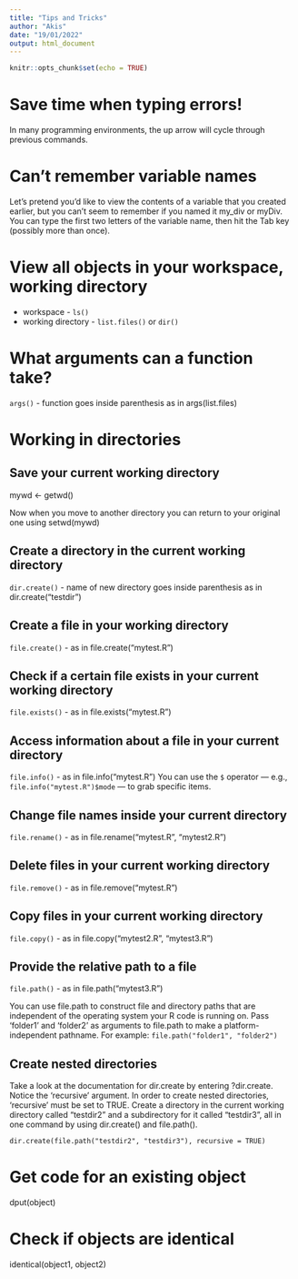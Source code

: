 ```yaml
---
title: "Tips and Tricks"
author: "Akis"
date: "19/01/2022"
output: html_document
---
```


```r
knitr::opts_chunk$set(echo = TRUE)
```

# Save time when typing errors!

In many programming environments, the up arrow will cycle through previous commands.

# Can't remember variable names

Let's pretend you'd like to view the contents of a variable that you created earlier, but you can't seem to remember if you named it my_div or myDiv. You can type the first two letters of the variable name, then hit the Tab key (possibly more than once).

# View all objects in your workspace, working directory

* workspace - `ls()`
* working directory - `list.files()` or `dir()`

# What arguments can a function take?

`args()` - function goes inside parenthesis as in args(list.files)

# Working in directories

## Save your current working directory

mywd <- getwd()

Now when you move to another directory you can return to your original one using setwd(mywd)

## Create a directory in the current working directory
`dir.create()` - name of new directory goes inside parenthesis as in dir.create("testdir")

## Create a file in your working directory
`file.create()` - as in file.create("mytest.R")

## Check if a certain file exists in your current working directory
`file.exists()` - as in file.exists("mytest.R")

## Access information about a file in your current directory

`file.info()` - as in file.info("mytest.R")
You can use the `$` operator --- e.g., `file.info("mytest.R")$mode` --- to grab specific items.

## Change file names inside your current directory

`file.rename()` - as in file.rename("mytest.R", "mytest2.R") 

## Delete files in your current working directory
`file.remove()` - as in file.remove("mytest.R")

## Copy files in your current working directory

`file.copy()` - as in file.copy("mytest2.R", "mytest3.R")

## Provide the relative path to a file

`file.path()` - as in file.path("mytest3.R")

You can use file.path to construct file and directory paths that are independent of the operating system your R
code is running on. Pass 'folder1' and 'folder2' as arguments to file.path to make a platform-independent pathname. For example: `file.path("folder1", "folder2")`

## Create nested directories

Take a look at the documentation for dir.create by entering ?dir.create. Notice the 'recursive' argument. In
order to create nested directories, 'recursive' must be set to TRUE. Create a directory in the current working directory called "testdir2" and a subdirectory for it called "testdir3", all in one command by using dir.create() and file.path().

`dir.create(file.path("testdir2", "testdir3"), recursive = TRUE)`


# Get code for an existing object
dput(object)

# Check if objects are identical
identical(object1, object2)
